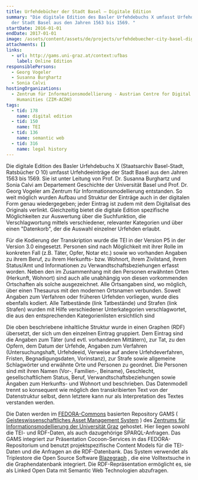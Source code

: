 ```yaml
---
title: Urfehdebücher der Stadt Basel – Digitale Edition
summary: "Die digitale Edition des Basler Urfehdebuchs X umfasst Urfehdeeinträge
  der Stadt Basel aus den Jahren 1563 bis 1569. "
startDate: 2016-01-01
endDate: 2017-01-01
image: /assets/content/assets/de/projects/urfehdebuecher-city-basel-digital-edition/startbild_ufbas.jpg
attachments: []
links:
  - url: http://gams.uni-graz.at/context:ufbas
    label: Online Edition
responsiblePersons:
  - Georg Vogeler
  - Susanna Burghartz
  - Sonia Calvi
hostingOrganizations:
  - Zentrum für Informationsmodellierung - Austrian Centre for Digital
    Humanities (ZIM-ACDH)
tags:
  - tid: 178
    name: digital edition
  - tid: 150
    name: TEI
  - tid: 136
    name: semantic web
  - tid: 316
    name: legal history
---
```

Die digitale Edition des Basler Urfehdebuchs X (Staatsarchiv Basel-Stadt, Ratsbücher O 10) umfasst Urfehdeeinträge der Stadt Basel aus den Jahren 1563 bis 1569. Sie ist unter Leitung von Prof. Dr. Susanna Burghartz und Sonia Calvi am Departement Geschichte der Universität Basel und Prof. Dr. Georg Vogeler am Zentrum für Informationsmodellierung  entstanden. So weit möglich wurden Aufbau und Struktur der Einträge auch in der digitalen Form genau wiedergegeben; jeder Eintrag ist zudem mit dem Digitalisat des Originals verlinkt. Gleichzeitig bietet die digitale Edition spezifische Möglichkeiten zur Auswertung über die Suchfunktion, die Verschlagwortung mittels verschiedener, relevanter Kategorien und über einen "Datenkorb", der die Auswahl einzelner Urfehden erlaubt.

Für die Kodierung der Transkription wurde die TEI in der Version P5 in der Version 3.0 eingesetzt. Personen sind nach Möglichkeit mit ihrer Rolle im konkreten Fall (z.B. Täter, Opfer, Notar etc.) sowie wo vorhanden Angaben zu ihrem Beruf, zu ihrem Herkunfts- bzw. Wohnort, ihrem Zivilstand, ihrem Status/Amt und Informationen zu Verwandtschaftsbeziehungen erfasst worden. Neben den im Zusammenhang mit den Personen erwähnten Orten (Herkunft, Wohnort) sind auch alle unabhängig von diesen vorkommenden Ortschaften als solche ausgezeichnet. Alle Ortsangaben sind, wo möglich, über einen Thesaurus mit den modernen Ortsnamen verbunden. Soweit Angaben zum Verfahren oder früheren Urfehden vorliegen, wurde dies ebenfalls kodiert. Alle Tatbestände (link Tatbestände) und Strafen (link Strafen) wurden mit Hilfe verschiedener Unterkategorien verschlagwortet, die aus den entsprechenden Kategorienlisten ersichtlich sind

Die oben beschriebene inhaltliche Struktur wurde in einen Graphen (RDF) übersetzt, der sich um den einzelnen Eintrag gruppiert. Dem Eintrag sind die Angaben zum Täter (und evtl. vorhandenen Mittätern), zur Tat, zu den Opfern, dem Datum der Urfehde, Angaben zum Verfahren (Untersuchungshaft, Urfehdeeid, Verweise auf andere Urfehdeverfahren, Fristen, Begnadigungsdaten, Vorinstanz), zur Strafe sowie allgemeine Schlagwörter und erwähnte Orte und Personen zu geordnet. Die Personen sind mit ihren Namen (Vor-, Familien-, Beiname), Geschlecht, gesellschaftlichem Status, Beruf, Verwandtschaftsbeziehungen sowie Angaben zum Herkunfts- und Wohnort und beschrieben. Das Datenmodell trennt so konsequent wie möglich den transkribierten Text von der Datenstruktur selbst, denn letztere kann nur als Interpretation des Textes verstanden werden.

Die Daten werden im [FEDORA-Commons](http://www.fedora-commons.org/) basierten Repository GAMS ( [Geisteswissenschaftliches Asset Management System](http://gams.uni-graz.at/) ) des [Zentrums für Informationsmodellierung der Universität Graz](http://informationsmodellierung.uni-graz.at/) gehostet. Hier liegen sowohl die TEI- und RDF-Daten, als auch dazugehörige SPARQL-Anfragen. Das GAMS integriert zur Präsentation Cocoon-Services in das FEDORA-Repositorium und benutzt projektspezifische Content Models für die TEI-Daten und die Anfragen an die RDF-Datenbank. Das System verwendet als Triplestore die Open Source Software [Blazegraph](http://blazegraph.com/) , die eine Volltextsuche in die Graphendatenbank integriert. Die RDF-Repräsentation ermöglicht es, sie als Linked Open Data mit Semantic Web Technologien abzufragen.
